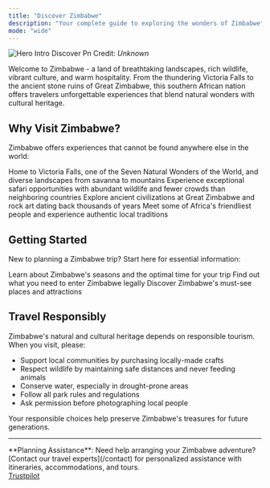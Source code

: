 ```yaml
---
title: "Discover Zimbabwe"
description: "Your complete guide to exploring the wonders of Zimbabwe"
mode: "wide"
---
```


![Hero Intro Discover Pn](/images/hero-intro-discover.png)
Credit: _Unknown_

Welcome to Zimbabwe - a land of breathtaking landscapes, rich wildlife, vibrant culture, and warm hospitality. From the thundering Victoria Falls to the ancient stone ruins of Great Zimbabwe, this southern African nation offers travelers unforgettable experiences that blend natural wonders with cultural heritage.

## Why Visit Zimbabwe?

Zimbabwe offers experiences that cannot be found anywhere else in the world:

<CardGroup cols="2">
  <Card title="Natural Wonders" icon="mountain-sun" href="/destinations/victoria-falls">
    Home to Victoria Falls, one of the Seven Natural Wonders of the World, and diverse landscapes from savanna to mountains
  </Card>
  <Card title="Wildlife Safaris" icon="paw" href="/destinations/hwange-national-park">
    Experience exceptional safari opportunities with abundant wildlife and fewer crowds than neighboring countries
  </Card>
  <Card title="Rich History" icon="monument" href="/destinations/great-zimbabwe">
    Explore ancient civilizations at Great Zimbabwe and rock art dating back thousands of years
  </Card>
  <Card title="Warm Hospitality" icon="people" href="/culture/people-and-tribes">
    Meet some of Africa's friendliest people and experience authentic local traditions
  </Card>
</CardGroup>

## Getting Started

New to planning a Zimbabwe trip? Start here for essential information:

<CardGroup cols="3">
  <Card title="Best Time to Visit" icon="calendar" href="/when-to-visit">
    Learn about Zimbabwe's seasons and the optimal time for your trip
  </Card>
  <Card title="Visa Requirements" icon="passport" href="/essentials/visas-and-entry">
    Find out what you need to enter Zimbabwe legally
  </Card>
  <Card title="Top Destinations" icon="map" href="/destinations/victoria-falls">
    Discover Zimbabwe's must-see places and attractions
  </Card>
</CardGroup>

## Travel Responsibly

Zimbabwe's natural and cultural heritage depends on responsible tourism. When you visit, please:

- Support local communities by purchasing locally-made crafts
- Respect wildlife by maintaining safe distances and never feeding animals
- Conserve water, especially in drought-prone areas
- Follow all park rules and regulations
- Ask permission before photographing local people

Your responsible choices help preserve Zimbabwe's treasures for future generations.

---

<Tip>
  **Planning Assistance**: Need help arranging your Zimbabwe adventure? [Contact our travel experts](/contact) for personalized assistance with itineraries, accommodations, and tours.
</Tip>

<div class="trustpilot-widget" data-locale="en-US" data-template-id="56278e9abfbbba0bdcd568bc" data-businessunit-id="67f9200dd68b154e79a25462" data-style-height="52px" data-style-width="100%">
  <a href="https://www.trustpilot.com/review/travel-info.co.zw" target="_blank" rel="noopener">Trustpilot</a>
</div>